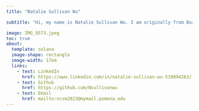 ```yaml
---
title: "Natalie Sullivan Wu"

subtitle: "Hi, my name is Natalie Sullivan Wu. I am originally from Burlingame California, but currently live in Claremont, California where I play water polo for Pomona College. I am a sophomore, intending to major in economics and minor in data science."

image: IMG_9573.jpeg
toc: true 
about: 
  template: solana
  image-shape: rectangle
  image-width: 17em
  links: 
    - text: LinkedIn
      href: https://www.linkedin.com/in/natalie-sullivan-wu-5198942b3/
    - text: Github
      href: https://github.com/Nsullivanwu
    - text: Email
      href: mailto:ncsm2023@mymail.pomona.edu
---
```

